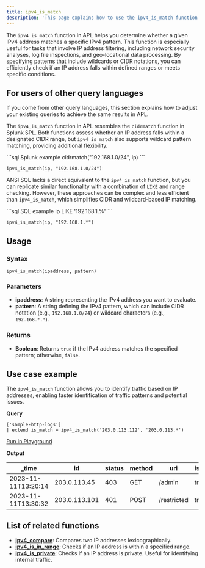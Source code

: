 ```yaml
---
title: ipv4_is_match
description: 'This page explains how to use the ipv4_is_match function in APL.'
---
```


The `ipv4_is_match` function in APL helps you determine whether a given IPv4 address matches a specific IPv4 pattern. This function is especially useful for tasks that involve IP address filtering, including network security analyses, log file inspections, and geo-locational data processing. By specifying patterns that include wildcards or CIDR notations, you can efficiently check if an IP address falls within defined ranges or meets specific conditions.

## For users of other query languages

If you come from other query languages, this section explains how to adjust your existing queries to achieve the same results in APL.

<AccordionGroup>
<Accordion title="Splunk SPL users">

The `ipv4_is_match` function in APL resembles the `cidrmatch` function in Splunk SPL. Both functions assess whether an IP address falls within a designated CIDR range, but `ipv4_is_match` also supports wildcard pattern matching, providing additional flexibility.

<CodeGroup>
```sql Splunk example
cidrmatch("192.168.1.0/24", ip)
```

```kusto APL equivalent
ipv4_is_match(ip, "192.168.1.0/24")
```
</CodeGroup>

</Accordion>
<Accordion title="ANSI SQL users">

ANSI SQL lacks a direct equivalent to the `ipv4_is_match` function, but you can replicate similar functionality with a combination of `LIKE` and range checking. However, these approaches can be complex and less efficient than `ipv4_is_match`, which simplifies CIDR and wildcard-based IP matching.

<CodeGroup>
```sql SQL example
ip LIKE '192.168.1.%'
```

```kusto APL equivalent
ipv4_is_match(ip, "192.168.1.*")
```
</CodeGroup>

</Accordion>
</AccordionGroup>

## Usage

### Syntax

```kusto
ipv4_is_match(ipaddress, pattern)
```

### Parameters

- **ipaddress**: A string representing the IPv4 address you want to evaluate.
- **pattern**: A string defining the IPv4 pattern, which can include CIDR notation (e.g., `192.168.1.0/24`) or wildcard characters (e.g., `192.168.*.*`).

### Returns

- **Boolean**: Returns `true` if the IPv4 address matches the specified pattern; otherwise, `false`.

## Use case example

The `ipv4_is_match` function allows you to identify traffic based on IP addresses, enabling faster identification of traffic patterns and potential issues. 

**Query**

```kusto
['sample-http-logs']
| extend is_match = ipv4_is_match('203.0.113.112', '203.0.113.*')
```

[Run in Playground](https://play.axiom.co/axiom-play-qf1k/explorer?initForm=%7B%22apl%22%3A%22%5B'sample-http-logs'%5D%20%7C%20extend%20is_match%20%3D%20ipv4_is_match('203.0.113.112'%2C%20'203.0.113.*')%22%7D)

**Output**

| _time               | id             | status | method | uri           | is_match |
|---------------------|----------------|--------|--------|---------------|----------|
| 2023-11-11T13:20:14 | 203.0.113.45   | 403    | GET    | /admin        | true   |
| 2023-11-11T13:30:32 | 203.0.113.101  | 401    | POST   | /restricted   | true   |

## List of related functions

- [**ipv4_compare**](/apl/scalar-functions/ip-functions/ipv4-compare): Compares two IP addresses lexicographically.
- [**ipv4_is_in_range**](/apl/scalar-functions/ip-functions/ipv4-is-in-range): Checks if an IP address is within a specified range.
- [**ipv4_is_private**](/apl/scalar-functions/ip-functions/ipv4-is-private): Checks if an IP address is private. Useful for identifying internal traffic.